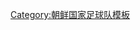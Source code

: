 {{National squad
 | name      = 2012年亞足聯挑戰盃朝鮮參賽名單
 | bg        = red
 | fg        = white
 | flag      = North Korea
 | country   = 朝鲜
 | team link = 朝鲜国家足球队
 | comp link = 2012年亞足聯挑戰盃
 | comp      = 2012年亞足聯挑戰盃足球賽（第二次奪冠）
 | p1        = [[李明國]]
 | p4        = [[朴男哲]]
 | p5        = [[李光川]]<small>([[隊長 (足球)|隊長]])</small>
 | p7        = [[朴成哲 (1991年)|朴成哲]]
 | p8        = [[李哲敏]]
 | p10       = [[朴光龍]]
 | p11       = [[鄭日冠]]
 | p12       = [[全光益]]
 | p13       = [[張明一]]
 | p14       = [[朴南哲]] 
 | p15       = [[李賢成]]
 | p17       = [[安英學]]
 | p18       = [[金明吉]]
 | p19       = [[張國哲]]
 | p20       = [[李光赫]]
 | p21       = [[朱光民]]
 | p22       = [[朴成哲 (1987年)|朴成哲]]
 | p23       = [[張成赫]]
 | p24       = [[李日俊]]
 | p25       = [[金柱成]]
 | p26       = [[李亨武]]
 | coach     = [[尹正水]]
}}<noinclude>
[[Category:朝鲜国家足球队模板]]
</noinclude>